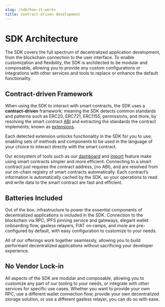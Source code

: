 ```yaml
---
slug: /sdk/how-it-works
title: Contract-driven development
---
```


# SDK Architecture

The SDK covers the full spectrum of decentralized application development, from the blockchain connection to the user interface.
To enable customization and flexibility, the SDK is architected to be modular and composable,
allowing you to provide any custom configurations or integrations with other services and tools to replace or enhance the default functionality.

## Contract-driven Framework

When using the SDK to interact with smart contracts, the SDK uses a **contract-driven** framework; meaning the SDK detects common standards and patterns
such as ERC20, ERC721, ERC1155, permissions, and more, by resolving the smart contract [ABI](https://docs.soliditylang.org/en/v0.8.19/abi-spec.html) and
extracting the standards the contract implements; known as [extensions](/solidity).

Each detected extension unlocks functionality in the SDK for you to use; enabling sets of methods and components
to be used in the language of your choice to interact directly with the smart contract.

Our ecosystem of tools such as our [dashboard](/dashboard) and [import](https://thirdweb.com/dashboard/contracts) feature make using smart contracts simpler and more efficient.
Connecting to a smart contract just requires the contract address, (no ABI), and are resolved from our on-chain registry of smart contracts automatically. Each contract&rsquo;s information
is automatically cached by the SDK, so your operations to read and write data to the smart contract are fast and efficient.

## Batteries Included

Out of the box, infrastructure to power the essential components of decentralized applications is included in the SDK.
Connection to the blockchain via RPC, IPFS pinning service and gateways, elegant wallet onboarding flow, gasless relayers, FIAT on-ramps,
and more are pre-configured by default, with easy configuration to customize to your needs.

All of our offerings work together seamlessly, allowing you to build performant decentralized applications without sacrificing
your developer experience.

## No Vendor Lock-in

All aspects of the SDK are modular and composable, allowing you to customize any part of our tooling to your needs, or integrate
with other services for specific use cases. Whether you want to provide your own RPC, use a different wallet connection flow,
provide your own decentralized storage solution, or use a different gasless relayer, you can do so with ease.
